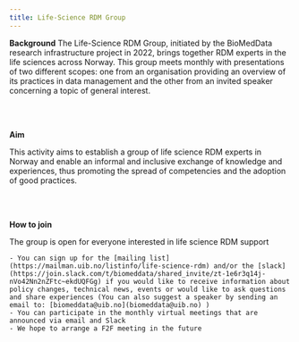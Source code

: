 ```yaml
---
title: Life-Science RDM Group
---
```


**Background**
The Life-Science RDM Group, initiated by the BioMedData research infrastructure project in 2022, brings together RDM experts in the life sciences across Norway. This group meets monthly with presentations of two different scopes: one from an organisation providing an overview of its practices in data management and the other from an invited speaker concerning a topic of general interest.

<br />
<br />

**Aim**

This activity aims to establish a group of life science RDM experts in Norway and enable an informal and inclusive exchange of knowledge and experiences, thus promoting the spread of competencies and the adoption of good practices.

<br />
<br />

**How to join**

The group is open for everyone interested in life science RDM support

    - You can sign up for the [mailing list](https://mailman.uib.no/listinfo/life-science-rdm) and/or the [slack](https://join.slack.com/t/biomeddata/shared_invite/zt-1e6r3q14j-nVo42Nn2nZFtc~ekdUQFGg) if you would like to receive information about policy changes, technical news, events or would like to ask questions and share experiences (You can also suggest a speaker by sending an email to: [biomeddata@uib.no](biomeddata@uib.no) )
    - You can participate in the monthly virtual meetings that are announced via email and Slack
    - We hope to arrange a F2F meeting in the future
